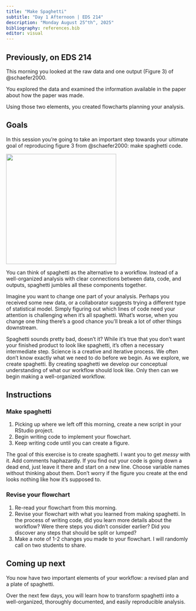```yaml
---
title: "Make Spaghetti"
subtitle: "Day 1 Afternoon | EDS 214"
description: "Monday August 25^th^, 2025"
bibliography: references.bib
editor: visual
---
```


## Previously, on EDS 214

This morning you looked at the raw data and one output (Figure 3) of @schaefer2000.

You explored the data and examined the information available in the paper about how the paper was made.

Using those two elements, you created flowcharts planning your analysis.

## Goals

In this session you're going to take an important step towards your ultimate goal of reproducing figure 3 from @schaefer2000: make spaghetti code.

![](images/spaghetti.png){width="300"}

You can think of spaghetti as the alternative to a workflow. Instead of a well-organized analysis with clear connections between data, code, and outputs, spaghetti jumbles all these components together.

Imagine you want to change one part of your analysis. Perhaps you received some new data, or a collaborator suggests trying a different type of statistical model. Simply figuring out which lines of code need your attention is challenging when it's all spaghetti. What's worse, when you change one thing there's a good chance you'll break a lot of other things downstream.

::: callout-note
Spaghetti sounds pretty bad, doesn't it? While it's true that you don't want your finished product to look like spaghetti, it's often a necessary intermediate step. Science is a creative and iterative process. We often don't know exactly what we need to do before we begin. As we explore, we create spaghetti. By creating spaghetti we develop our conceptual understanding of what our workflow should look like. Only then can we begin making a well-organized workflow.
:::

## Instructions

### Make spaghetti

1.  Picking up where we left off this morning, create a new script in your RStudio project.
2.  Begin writing code to implement your flowchart.
3.  Keep writing code until you can create a figure.

::: callout-important
The goal of this exercise is to create spaghetti. I want you to get *messy* with it. Add comments haphazardly. If you find out your code is going down a dead end, just leave it there and start on a new line. Choose variable names without thinking about them. Don't worry if the figure you create at the end looks nothing like how it's supposed to.
:::

### Revise your flowchart

1.  Re-read your flowchart from this morning.
2.  Revise your flowchart with what you learned from making spaghetti. In the process of writing code, did you learn more details about the workflow? Were there steps you didn't consider earlier? Did you discover any steps that should be split or lumped?
3.  Make a note of 1-2 changes you made to your flowchart. I will randomly call on two students to share.

## Coming up next

You now have two important elements of your workflow: a revised plan and a plate of spaghetti.

Over the next few days, you will learn how to transform spaghetti into a well-organized, thoroughly documented, and easily reproducible analysis.
